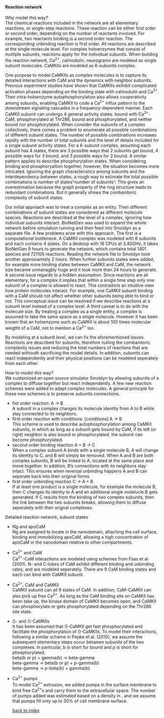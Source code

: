 
#### Reaction network

Why model *this* way?<br>
The chemical reactions included in the network are all elementary reactions, or single-step reactions. These reaction can be either first order or second order, depending on the number of reactants involved. For example, two reactants binding is a second order reaction. The corresponding unbinding reaction is first order. All reactions are described at the single molecule level. For complex holoenzymes that consist of multiple subunits, reactions apply for the individual subunits. When building the reaction network, Ca^2+^, calmodulin, neurogranin are modeled as single subunit molecules. CaMKIIs are modeled as 6-subunits complex. 

One purpose to model CaMKIIs as complex molecules is to capture its detailed interactions with CaM and the dynamics with neighbor subunits. Previous experiment studies have shown that CaMKIIs exihibit complicated activation phases depending on the binding state with calmodulin and Ca^2+^. Their intra-holoenzyme autophosphorylation also allows cooperativity among subunits, enabling CaMKII to code a Ca^2+^ influx pattern to the downstream signaling cascades in a frequency-dependent manner. Each CaMKII subunit can undergo 4 general activity states: bound with Ca^2+^-CaM, phosphorylated at Thr286, bound and phosphorylated, and neither bound nor phosphorylated. When consider the subunits of a complex collectively, there comes a problem to enumerate all possible combinations of different subunit states. The number of possible combinations increases rapidly with the number of total subunits and the level of details included for a single subunit activity states. For a 6-subunit complex, assuming each subunit has 4 states, there are 3 possible ways that 2 subunits get bound, 4 possible ways for 3 bound, and 3 possible ways for 2 bound. A similar pattern applies to describe phosphorylation states. When consideirng binding and phosphoryaltion together, however, the situation becomes more intricated. Ignoring the graph characteristics among subunits and the interdependency between states, a rough way to estimate the total possible combinations is number of states^number of subunits^. This gives an overestimation because the graph property of the ring structure leads to redundant combinations. But it generally shows the combanitoric complexity of subunit states.               

Our initial approach was to treat a complex as an entity. Then different combinations of subunit states are considered as different molecule species. Reactions are described at the level of a complex, ignoring how individual subunits interact. BioNetGen was used to expand the whole network before simulation running and then feed into Smoldyn as a separate file. A few problems arise with this approach. The first is a computational bottleneck. A CaMKII complex was modeled with 6 subunits and each contains 4 states. On a desktop with 16 CPUs at 3.40GHz, it takes BioNetGen 9 hours to generate the network, which contains total 1401 species and 721105 reactions. Reading the network file to Smoldyn took another approxiamtely 2 hours. When further subunits states were added, for example more binding states between CaMKII and CaM, the network size became unmanagbly huge and it took more than 24 hours to generate. A second issue regards to a hidden assumption. Since reactions are all elementary, for a complex it implies that within a single time step only one subunit of a complex is allowed to react. This contradicts an intuitive view how protein molecules interact. For example, one CaMKII subunit binding with a CaM should not affect whether other subunits being able to bind or not. This conceptual issue can be resolved if we describe reactions at a subunit level instead of a complex level. A third caveat is to do with the molecule size. By treating a complex as a single entity, a complex is assumed to take the same space as a single molecule. However it has been known that an holoenzyme such as CaMKII is about 100 times molecular weigtht of a CaM, not to mention a Ca^2+^ ion.

By modeling at a subunit level,  we can fix the aforementioned issues. Reactions are described for subunits, therefore nulling the combanitoric complexity issues and reducing the total numbers of reactions that are needed withouth sacrificing the model details. In addition, subunits can react independently and  their physical positions can be modeled seperately from each other.

How to model *this* way?<br>
We customized an open source simulator Smoldyn by allowing subunits of a complex to diffuse together but react independently. A few new reaction schemes were added to adapt complex molecules. A general principle for these new schemes is to preserve subunits connections.

* fist order reaction: A -> B<br>
A subunit in a complex changes its molecule identity from A to B while stay connected to its neighbors.
* first order reaction with conditions: [conditions] A -> B<br>
This scheme is used to describe autophosphorylation among CaMKII subunits, in which as long as a subunit gets bound by CaM, if its left (or right) neighbor is also bound or phosphorylated, the subunit can become phosphorylated. 
* second order binding reaction A + B -> C<br>
When a complex subunit A binds with a single molecule B, A will change its identity to C, and B will simply be removed. When A and B are both complex subunits, B will be linked to A, located at the same place and move together. In addition, B’s connections with its neighbors stay intact. This ensures when reversal unbinding happens A and B can seperate back into their original forms.
* first order unbinding reaction C -> A + B<br>
If at least one product is a single molecule, for example the molecule B, then C changes its identiy to A and an additional single molelucle B gets generated. If C results from the binding of two complex subunits, then the link between the two subunits breaks, allowing them to diffuse seperately with their orignal complexes.

 
Detailed reaction network, subunit states<br>

* Ng and apoCaM<br>
Ng are assigned to locate in the nanodomain, attaching the cell surface, binding and immobilizing apoCaM, allowing a high concentration of apoCaM in the nanodomain relative to other compartments.
* Ca^2+^ and CaM<br>
Ca^2+^-CaM interactions are modeled using schemes from Faas et al.(2001). N- and C-lobes of CaM exhibit different binding and unbinding rates, and are modeled seperately. There are 9 CaM binding states and each can bind with CaMKII subunit.<br>
* Ca^2+^, CaM and CaMKII<br>
CaMKII subunit can all 9 states of CaM. In addition, CaM-CaMKII can also pick up free Ca^2+^. As long as the CaM binding site on CaMKII has been take up, the kinase domain of CaMKII becomes open, and CaMKII can phosphorylate or gets phosphorylated depending on the Thr286 site state.
* \(\beta\)- and \(\gamma\)-CaMKIIs<br>
It has been assumed that \(\beta\)-CaMKII get fast phosphorylated and facilitate the phosphorylation of \(\gamma\)-CaMKIIs. To model their interactions, following a similar scheme in Pepke et al. (2010), we assume the subsequent elementary steps occur between subunits of the two complexes. In particular, b is short for bound and p is short for phosphorylated.<br>
beta(b or p) + gamma(b) -> beta-gamma<br>
beta-gamma -> beta(b or p) + p-gamma(b)<br>
beta-gamma -> p-beta(b) + gamma(b)<br>
* Ca^2+^ pumps<br>
To model Ca^2+^ extrusion, we added pumps in the surface membrane to bind free Ca^2+^s and carry them to the extracellular space. The number of pumps added was estimated based on a density in , and we assume that pumps fill only up to 30% of cell membrane surface.



  [back to index](index.html)

